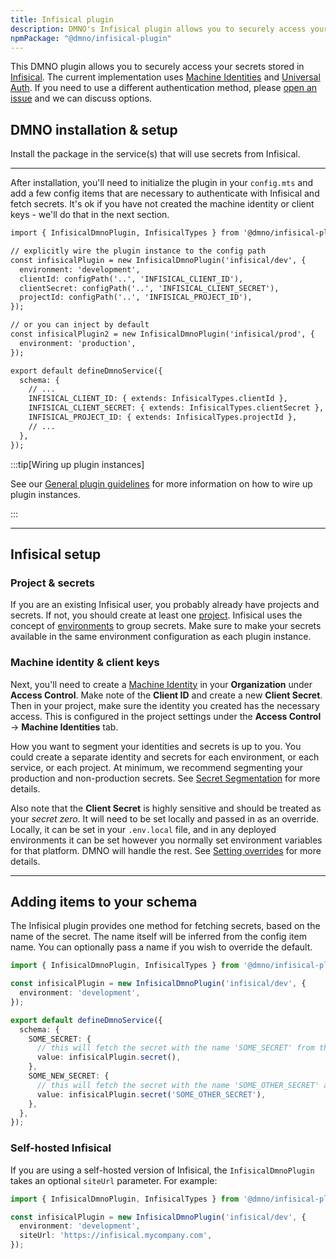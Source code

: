 ```yaml
---
title: Infisical plugin
description: DMNO's Infisical plugin allows you to securely access your secrets stored in Infisical.
npmPackage: "@dmno/infisical-plugin"
---
```



This DMNO plugin allows you to securely access your secrets stored in [Infisical](https://infisical.com/). The current implementation uses [Machine Identities](https://infisical.com/docs/documentation/platform/identities/machine-identities#machine-identities) and [Universal Auth](https://infisical.com/docs/documentation/platform/identities/universal-auth#universal-auth). If you need to use a different authentication method, please [open an issue](https://github.com/dmnojs/dmno/issues) and we can discuss options.

## DMNO installation & setup

Install the package in the service(s) that will use secrets from Infisical.

<TabbedCode packageName="@dmno/infisical-plugin" />

-----

After installation, you'll need to initialize the plugin in your `config.mts` and add a few config items that are necessary to authenticate with Infisical and fetch secrets. It's ok if you have not created the machine identity or client keys - we'll do that in the next section.

```diff lang="ts" title='.dmno/config.mts'
import { InfisicalDmnoPlugin, InfisicalTypes } from '@dmno/infisical-plugin';

// explicitly wire the plugin instance to the config path
const infisicalPlugin = new InfisicalDmnoPlugin('infisical/dev', {
  environment: 'development',
  clientId: configPath('..', 'INFISICAL_CLIENT_ID'),
  clientSecret: configPath('..', 'INFISICAL_CLIENT_SECRET'),
  projectId: configPath('..', 'INFISICAL_PROJECT_ID'),
});

// or you can inject by default
const infisicalPlugin2 = new InfisicalDmnoPlugin('infisical/prod', {
  environment: 'production',
}); 

export default defineDmnoService({
  schema: {
    // ...
    INFISICAL_CLIENT_ID: { extends: InfisicalTypes.clientId },
    INFISICAL_CLIENT_SECRET: { extends: InfisicalTypes.clientSecret },
    INFISICAL_PROJECT_ID: { extends: InfisicalTypes.projectId },
    // ...
  },
});
```

:::tip[Wiring up plugin instances]

See our [General plugin guidelines](/docs/plugins/overview/#general-plugin-guidelines) for more information on how to wire up plugin instances.

:::

------------

## Infisical setup 

### Project & secrets

If you are an existing Infisical user, you probably already have projects and secrets. If not, you should create at least one [project](https://infisical.com/docs/documentation/platform/project). Infisical uses the concept of [environments](https://infisical.com/docs/documentation/platform/project#project-environments) to group secrets. Make sure to make your secrets available in the same environment configuration as each plugin instance.

### Machine identity & client keys

Next, you'll need to create a [Machine Identity](https://infisical.com/docs/documentation/platform/identities/machine-identities#concept) in your **Organization** under **Access Control**.  Make note of the **Client ID** and create a new **Client Secret**. Then in your project, make sure the identity you created has the necessary access. This is configured in the project settings under the **Access Control** -> **Machine Identities** tab.

How you want to segment your identities and secrets is up to you. You could create a separate identity and secrets for each environment, or each service, or each project. At minimum, we recommend segmenting your production and non-production secrets. See [Secret Segmentation](/docs/guides/secret-segmentation/) for more details.

Also note that the **Client Secret** is highly sensitive and should be treated as your _secret zero_. It will need to be set locally and passed in as an override. Locally, it can be set in your `.env.local` file, and in any deployed environments it can be set however you normally set environment variables for that platform. DMNO will handle the rest. See [Setting overrides](/docs/guides/env-files/#overrides) for more details.

------------

## Adding items to your schema

The Infisical plugin provides one method for fetching secrets, based on the name of the secret. The name itself will be inferred from the config item name. You can optionally pass a name if you wish to override the default.

```typescript title='.dmno/config.mts'
import { InfisicalDmnoPlugin, InfisicalTypes } from '@dmno/infisical-plugin';

const infisicalPlugin = new InfisicalDmnoPlugin('infisical/dev', {
  environment: 'development',
});

export default defineDmnoService({
  schema: {
    SOME_SECRET: {
      // this will fetch the secret with the name 'SOME_SECRET' from the project specified in the plugin instance
      value: infisicalPlugin.secret(),
    },
    SOME_NEW_SECRET: {
      // this will fetch the secret with the name 'SOME_OTHER_SECRET' and make it available as SOME_NEW_SECRET in your DMNO_CONFIG
      value: infisicalPlugin.secret('SOME_OTHER_SECRET'),
    },
  },
});
```

### Self-hosted Infisical

If you are using a self-hosted version of Infisical, the `InfisicalDmnoPlugin` takes an optional `siteUrl` parameter. For example:

```typescript title='.dmno/config.mts'
import { InfisicalDmnoPlugin, InfisicalTypes } from '@dmno/infisical-plugin';

const infisicalPlugin = new InfisicalDmnoPlugin('infisical/dev', {
  environment: 'development',
  siteUrl: 'https://infisical.mycompany.com',
});
```
